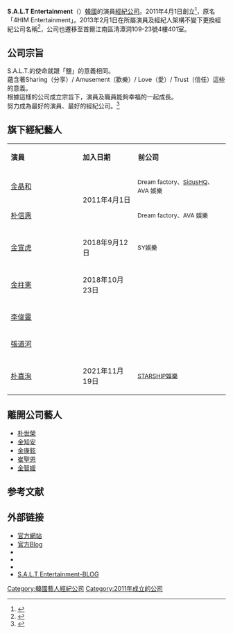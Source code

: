 {{Infobox Company 
|company_name = S.A.L.T Entertainment
|company_name_en  = 
|company_logo = 
|company_type = 
|original_text = 
|market_information = 
|foundation = 2011年
|location = {{KOR}}[[首爾特別市|首爾特別市]][[城東區_(首爾)|城東區]]廣渡口路190號 Iberhouse B棟 908號<br>B-908, Iberhouse, 190, Gwangnaru-ro, Seongdong-gu,
Seoul Korea (zip code : 04791)
|CEO = 李銀榮
|predecessor = 
|founder = 
|industry = 
|products = 
|services = 歌手演員經紀管理
|capital = 
|revenue = 
|operating_income =
|profit =
|total_asset =
|net_asset =
|market_value =	
|num_employees =
|P/E ratio =
|earnings per share =
|Net asset value =
|accounting_period =
|parent =
|major_shareholder = 
|divisions =
|subsid = 
|homepage = [http://saltent.co.kr 官方網站]
|telephone_no = 
|footnotes = 
|slogan = 
|width = 模板寬度
}}

'''S.A.L.T Entertainment'''（{{lang-ko|'''S.A.L.T.(솔트)엔터테인먼트'''}}）[[韓國|韓國]]的演員[[經紀公司|經紀公司]]。2011年4月1日創立<ref>{{Cite web |url=http://joynews.inews24.com/php/news_view.php?g_menu=700100&g_serial=554863&rrf=nv |title=김정화-박신혜, 10년간 한솥밥 '의자매' 우정 과시 |accessdate=2014-05-13 |archive-date=2014-05-14 |archive-url=https://web.archive.org/web/20140514175801/http://joynews.inews24.com/php/news_view.php?g_menu=700100&g_serial=554863&rrf=nv |dead-url=no }}</ref>，原名「4HIM  Entertainment」。2013年2月1日在所屬演員及經紀人架構不變下更換經紀公司名稱<ref>{{Cite web |url=http://ikbc.net/news/view.html?section=9&category=85&no=56261 |title=4HIM 엔터테인먼트, S.A.L.T. 엔터테인먼트로 사명 변경 |accessdate=2014-05-13 |archive-date=2014-05-14 |archive-url=https://web.archive.org/web/20140514040816/http://ikbc.net/news/view.html?section=9&category=85&no=56261 |dead-url=no }}</ref>，公司也遷移至首爾江南區清潭洞109-23號4樓401室。

==公司宗旨==
S.A.L.T.的使命就跟「鹽」的意義相同。<br>
蘊含著Sharing（分享）/ Amusement（歡樂）/ Love（愛）/ Trust（信任）這些的意義。<br>
根據這樣的公司成立宗旨下，演員及職員能夠幸福的一起成長。 <br>
努力成為最好的演員、最好的經紀公司。<ref>{{Cite web |url=http://www.saramin.co.kr/zf_user/recruit/company-info/idx/6153450 |title=솔트엔터테인먼트 |accessdate=2014-05-13 |archive-date=2014-05-14 |archive-url=https://web.archive.org/web/20140514160813/http://www.saramin.co.kr/zf_user/recruit/company-info/idx/6153450 |dead-url=no }}</ref>

==旗下經紀藝人==
{|class="wikitable"
|- style="background:#20a524;color:#ffffff " align="center"
|width=150|'''演員'''||'''加入日期'''||'''前公司'''
|-align="center"
|[[金晶和|金晶和]] ||rowspan="2"| 2011年4月1日 || style="font-size: 85%;" align="left"|Dream factory、[[SidusHQ|SidusHQ]]、AVA 娛樂
|-align="center"
|[[朴信惠|朴信惠]]||style="font-size: 85%;" align="left"|Dream factory、AVA 娛樂
|-align="center"
|[[金宣虎|金宣虎]] ||2018年9月12日||style="font-size: 85%;" align="left"|SY娛樂
|-align="center"
|[[金柱憲|金柱憲]] ||2018年10月23日 ||style="font-size: 85%;" align="left"| 
|-align="center"
|[[李俊靈|李俊靈]] || ||style="font-size: 85%;" align="left"| 
|-align="center"
|[[張道河|張道河]] || ||style="font-size: 85%;" align="left"|
|-align="center"
|[[朴喜洵|朴喜洵]] ||2021年11月19日 ||style="font-size: 85%;" align="left"|[[STARSHIP娛樂|STARSHIP娛樂]]
|}

==離開公司藝人==
*[[朴世榮|朴世榮]]
*[[金知安|金知安]]
*[[金康鉉|金康鉉]]
*[[崔聖恩|崔聖恩]]
*[[金智媛|金智媛]]

==参考文献==
{{reflist}}

==外部链接==
*[http://saltent.co.kr 官方網站]{{Wayback|url=http://saltent.co.kr/ |date=20200914142111 }}
*[http://blog.naver.com/salt_ent 官方Blog]{{Wayback|url=http://blog.naver.com/salt_ent |date=20140514030607 }}
*{{twitter|2013_SALT}}
*{{instagram|salt_ent}}
*{{Youtube|channel=UCMMVbKz97CxrFMvGZZmT4kw}}
*[https://m.post.naver.com/profile.nhn?authorId=salt_ent S.A.L.T Entertainment-BLOG]{{Wayback|url=https://m.post.naver.com/profile.nhn?authorId=salt_ent |date=20200226121344 }}{{ko}}

{{S.A.L.T Entertainment}}
[[Category:韓國藝人經紀公司|Category:韓國藝人經紀公司]]
[[Category:2011年成立的公司|Category:2011年成立的公司]]